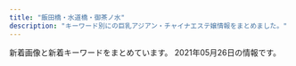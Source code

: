 ```yaml
---
title: "飯田橋・水道橋・御茶ノ水"
description: "キーワード別にの巨乳アジアン・チャイナエステ嬢情報をまとめました。"
---
```


新着画像と新着キーワードをまとめています。
2021年05月26日の情報です。

<DmmAffiliateIns />
<KeywordTable
  shops={
    [
    {
        "keywords": {
            "E": 2,
            "88": 4,
            "84": 2,
            "85": 6,
            "83": 6,
            "89": 6,
            "F": 6,
            "D": 16
        },
        "url": "http://venus.tyo.cm/",
        "station": "JR\u6c34\u9053\u6a4b\u99c5\u6771\u53e3",
        "name": "\u30d3\u30fc\u30ca\u30b9",
        "img_links": [
            "http://venus.tyo.cm/photos/sites/40/2021/05/2021052208043246.jpeg",
            "http://venus.tyo.cm/images/room1.jpg",
            "http://venus.tyo.cm/images/pagetop.png",
            "http://venus.tyo.cm/images/room3.jpg",
            "http://venus.tyo.cm/photos/sites/40/2021/05/2021052208353844.jpeg",
            "http://venus.tyo.cm/images/room5.jpg",
            "http://venus.tyo.cm/photos/sites/40/2020/08/2020083109075912.jpeg",
            "http://venus.tyo.cm/images/room6.jpg",
            "http://venus.tyo.cm/photos/sites/40/2020/08/2020083109075784.jpeg",
            "http://venus.tyo.cm/photos/sites/40/2021/05/2021052208382514.jpeg",
            "http://venus.tyo.cm/photos/sites/40/2020/08/2020083109075883.jpeg",
            "http://venus.tyo.cm/images/mainimg.jpg",
            "http://venus.tyo.cm/photos/sites/40/2021/05/202105220805459.jpeg",
            "http://venus.tyo.cm/photos/sites/40/2021/05/2021052208051451.jpeg",
            "http://venus.tyo.cm/images/room2.jpg",
            "http://venus.tyo.cm/photos/sites/40/2021/05/2021052208041450.jpeg",
            "http://venus.tyo.cm/images/spmainimg.jpg",
            "http://venus.tyo.cm/images/top.png",
            "http://venus.tyo.cm/images/room4.jpg",
            "http://venus.tyo.cm/photos/sites/40/2020/08/2020083109075848.jpeg",
            "http://venus.tyo.cm/photos/sites/40/2021/05/2021052208053057.jpeg"
        ]
    },
    {
        "url": "http://jinbocho.xyz/",
        "img_links": [
            "http://jinbocho.xyz/images/g7.jpg",
            "http://jinbocho.xyz/images/haru.jpg",
            "http://jinbocho.xyz/images/a4.jpg",
            "http://jinbocho.xyz/images/face.png",
            "http://jinbocho.xyz/images/g1.jpg",
            "http://jinbocho.xyz/images/r4.jpg",
            "http://jinbocho.xyz/images/g10.jpg",
            "http://jinbocho.xyz/images/zi.png",
            "http://jinbocho.xyz/images/mobile.png",
            "http://jinbocho.xyz/images/r2.jpg",
            "http://jinbocho.xyz/images/r3.jpg",
            "http://jinbocho.xyz/images/mi.jpg",
            "http://jinbocho.xyz/images/mika.jpg",
            "http://jinbocho.xyz/images/new-tit.png",
            "http://jinbocho.xyz/images/left3.png",
            "http://jinbocho.xyz/images/a2.jpg",
            "http://jinbocho.xyz/images/g8.jpg",
            "http://jinbocho.xyz/images/r1.jpg",
            "http://jinbocho.xyz/images/r6.jpg",
            "http://jinbocho.xyz/images/g0.jpg",
            "http://jinbocho.xyz/images/a5.jpg",
            "http://jinbocho.xyz/images/s_staff.png",
            "http://jinbocho.xyz/images/yuk.jpg",
            "http://jinbocho.xyz/images/gb01.png",
            "http://jinbocho.xyz/images/r5.jpg",
            "http://jinbocho.xyz/images/top1.jpg",
            "http://jinbocho.xyz/images/new-tit3.png",
            "http://jinbocho.xyz/images/g2.jpg",
            "http://jinbocho.xyz/images/yuki.jpg",
            "http://jinbocho.xyz/images/g9.jpg",
            "http://jinbocho.xyz/images/miki.jpg",
            "http://jinbocho.xyz/images/a3.jpg",
            "http://jinbocho.xyz/images/a1.jpg",
            "http://jinbocho.xyz/images/gr.jpg",
            "http://jinbocho.xyz/images/top2.jpg"
        ],
        "name": "\u306f\u306a\u3073",
        "station": "\u795e\u4fdd\u753a\u99c5A5\u51fa\u53e3",
        "keywords": {}
    },
    {
        "name": "\u7652\u3057\u306e\u6cc9",
        "keywords": {
            "C": 16,
            "E": 19,
            "D": 37
        },
        "station": "\u5c0f\u5ddd\u753a\u99c5B5\u51fa\u53e3",
        "url": "https://izumi-esthe.tokyo/",
        "img_links": [
            "https://izumi-esthe.tokyo/wp-content/themes/este/img/4.jpg",
            "https://izumi-esthe.tokyo/wp-content/uploads/2021/02/3111iyashinoizumi.jpg",
            "https://izumi-esthe.tokyo/wp-content/themes/este/img/top-img01.png",
            "https://izumi-esthe.tokyo/wp-content/uploads/2021/02/8765421iyashinoizumi.jpg",
            "https://izumi-esthe.tokyo/wp-content/themes/este/img/1.jpg",
            "https://izumi-esthe.tokyo/wp-content/themes/este/img/tel_footer.png",
            "https://izumi-esthe.tokyo/wp-content/themes/este/img/top-img01b.png",
            "https://izumi-esthe.tokyo/wp-content/uploads/2021/03/312121iyashinoizumi.jpg",
            "https://izumi-esthe.tokyo/wp-content/uploads/2021/02/1iyashinoizumi-1.jpg",
            "https://izumi-esthe.tokyo/wp-content/uploads/2021/02/897s6aiyashinoizumi-1.jpg",
            "https://izumi-esthe.tokyo/wp-content/uploads/2021/02/3111112iyashinoizumi.jpg",
            "https://izumi-esthe.tokyo/wp-content/uploads/2021/02/15drtyfugihoas-1.jpg",
            "https://izumi-esthe.tokyo/wp-content/uploads/2021/02/77iyashinoizumi.jpg",
            "https://izumi-esthe.tokyo/wp-content/uploads/2021/02/8765iyashinoizumi.jpg",
            "https://izumi-esthe.tokyo/wp-content/themes/este/img/top-img01a.png",
            "https://izumi-esthe.tokyo/wp-content/themes/este/img/top-img04.png",
            "https://izumi-esthe.tokyo/wp-content/uploads/2021/02/1111iyashinoizumi-2.jpg",
            "https://izumi-esthe.tokyo/wp-content/uploads/2021/02/9876iyashinoizumi.jpg",
            "https://izumi-esthe.tokyo/wp-content/uploads/2021/02/211iyashinoizumi.jpg",
            "https://izumi-esthe.tokyo/wp-content/themes/este/img/tel_header.png",
            "https://izumi-esthe.tokyo/wp-content/uploads/2021/04/WechatIMG866.jpeg",
            "https://izumi-esthe.tokyo/wp-content/uploads/2021/02/1111iyashinoizumi.jpg",
            "https://izumi-esthe.tokyo/wp-content/uploads/2021/05/7675621789iyashinoizumi.jpg",
            "https://izumi-esthe.tokyo/wp-content/themes/este/img/top-img02f.png",
            "https://izumi-esthe.tokyo/wp-content/uploads/2021/02/2iyashinoizumi.jpg",
            "https://izumi-esthe.tokyo/wp-content/uploads/2021/02/iyashinoizumi.jpg",
            "https://izumi-esthe.tokyo/wp-content/uploads/2021/02/999iyashinoizumi-1.jpg",
            "https://izumi-esthe.tokyo/wp-content/uploads/2021/02/98767689iyashinoizumi.jpg",
            "https://izumi-esthe.tokyo/wp-content/uploads/2021/02/9087saiyashinoizumi.jpg",
            "https://izumi-esthe.tokyo/wp-content/themes/este/img/call.png",
            "https://izumi-esthe.tokyo/wp-content/uploads/2021/02/5678iyashinoizumi.jpg",
            "https://izumi-esthe.tokyo/wp-content/uploads/2021/02/1iyashinoizumi.jpg",
            "https://izumi-esthe.tokyo/wp-content/uploads/2021/02/999iyashinoizumi.jpg",
            "https://izumi-esthe.tokyo/wp-content/uploads/2021/05/6754iyashinoizumi.jpg",
            "https://izumi-esthe.tokyo/wp-content/themes/este/img/top-img03.png",
            "https://izumi-esthe.tokyo/wp-content/themes/este/img/2.jpg",
            "https://izumi-esthe.tokyo/wp-content/uploads/2021/02/3serdtfygui.jpg",
            "https://izumi-esthe.tokyo/wp-content/themes/este/img/6.jpg",
            "https://izumi-esthe.tokyo/wp-content/uploads/2021/05/982716ttiyashinoizumi.jpg",
            "https://izumi-esthe.tokyo/wp-content/uploads/2021/02/876521iyashinoizumi-1.jpg",
            "https://izumi-esthe.tokyo/wp-content/themes/este/img/5.jpg",
            "https://izumi-esthe.tokyo/wp-content/uploads/2021/02/2221iyashinoizumi.jpg",
            "https://izumi-esthe.tokyo/wp-content/uploads/2021/05/34567897867iyashinoizumi.jpg",
            "https://izumi-esthe.tokyo/wp-content/uploads/2021/02/8765iyashinoizumi-1.jpg",
            "https://izumi-esthe.tokyo/wp-content/uploads/2021/02/121dfghiyashinoizumi-1.jpg",
            "https://izumi-esthe.tokyo/wp-content/themes/este/img/3.jpg",
            "https://izumi-esthe.tokyo/wp-content/uploads/2021/02/121iyashinoizumi.jpg"
        ]
    },
    {
        "keywords": {
            "84": 7,
            "D": 35,
            "85": 21,
            "86": 7,
            "87": 7,
            "C": 20
        },
        "station": "JR\u6c34\u9053\u6a4b\u99c5\u897f\u53e3",
        "name": "\u60a0 \u3086\u3046",
        "url": "http://yu.xyz.mn/",
        "img_links": [
            "http://yu.xyz.mn/images/ac2.jpg",
            "http://yu.xyz.mn/photos/sites/91/2021/01/2021012205451889.jpg",
            "http://yu.xyz.mn/photos/sites/91/2019/12/2019122702252691.jpg",
            "http://yu.xyz.mn/photos/sites/91/2020/02/2020022305370017.jpg",
            "http://yu.xyz.mn/images/ac5.jpg",
            "http://yu.xyz.mn/images/room3.jpg",
            "http://yu.xyz.mn/images/ac6.jpg",
            "http://yu.xyz.mn/images/room2.jpg",
            "http://yu.xyz.mn/images/s_staff.jpg",
            "http://yu.xyz.mn/images/ac1.jpg",
            "http://yu.xyz.mn/images/s_news.jpg",
            "http://yu.xyz.mn/images/s_shedule.jpg",
            "http://yu.xyz.mn/photos/sites/91/2020/04/2020040807282190.jpg",
            "http://yu.xyz.mn/photos/sites/91/2019/12/2019122702252767.jpg",
            "http://yu.xyz.mn/images/room1.jpg",
            "http://yu.xyz.mn/images/ac4.jpg",
            "http://yu.xyz.mn/images/mobile.jpg",
            "http://yu.xyz.mn/images/ac3.jpg",
            "http://yu.xyz.mn/images/room4.jpg",
            "http://yu.xyz.mn/photos/sites/91/2019/12/2019122901424384.jpg",
            "http://yu.xyz.mn/images/top.jpg"
        ]
    },
    {
        "keywords": {
            "C": 7
        },
        "img_links": [
            "http://rapisu.tokyo/images/top.png",
            "http://rapisu.tokyo/images/end.png",
            "http://rapisu.tokyo/images/meihui.jpg",
            "http://rapisu.tokyo/images/flash.jpg",
            "http://rapisu.tokyo/images/flash1.jpg",
            "http://rapisu.tokyo/images/r1.jpg",
            "http://rapisu.tokyo/images/r3.jpg",
            "http://rapisu.tokyo/images/r2.jpg",
            "http://rapisu.tokyo/images/tiao.png",
            "http://rapisu.tokyo/images/mobile.png",
            "http://rapisu.tokyo/images/mika.jpg",
            "http://rapisu.tokyo/images/g0.jpg",
            "http://rapisu.tokyo/images/zi_staff.png"
        ],
        "name": "\u30e9\u30d4\u30b9",
        "url": "http://rapisu.tokyo/",
        "station": "\u795e\u4fdd\u753a\u99c5A7\u51fa\u53e3"
    },
    {
        "station": "\u725b\u8fbc\u795e\u697d\u5742\u99c5A2\u51fa\u53e3",
        "url": "https://raku-relax.tokyo/",
        "keywords": {
            "C": 26,
            "D": 13,
            "E": 6
        },
        "img_links": [
            "https://raku-relax.tokyo/wp-content/uploads/2020/10/28917rakura.jpg",
            "https://raku-relax.tokyo/wp-content/themes/este/img/tel.png",
            "https://raku-relax.tokyo/wp-content/themes/este/img/4.jpg",
            "https://raku-relax.tokyo/wp-content/uploads/2018/12/satfuygihoj.jpg",
            "https://raku-relax.tokyo/wp-content/themes/este/img/3.jpg",
            "https://raku-relax.tokyo/wp-content/uploads/2020/01/897sarakura.jpg",
            "https://raku-relax.tokyo/wp-content/themes/este/img/tel_header.png",
            "https://raku-relax.tokyo/wp-content/uploads/2020/04/1234sertdyf.jpg",
            "https://raku-relax.tokyo/wp-content/themes/este/img/top-img04.png",
            "https://raku-relax.tokyo/wp-content/uploads/2021/01/1211rakura.jpg",
            "https://raku-relax.tokyo/wp-content/uploads/2021/04/98976890rakura.jpg",
            "https://raku-relax.tokyo/wp-content/uploads/2020/11/oiuarakura.jpg",
            "https://raku-relax.tokyo/wp-content/uploads/2020/10/ertyurakura.jpg",
            "https://raku-relax.tokyo/wp-content/uploads/2020/01/y45a121.jpg",
            "https://raku-relax.tokyo/wp-content/themes/este/img/tel_footer.png",
            "https://raku-relax.tokyo/wp-content/themes/este/img/1.jpg",
            "https://raku-relax.tokyo/wp-content/themes/este/img/top-img05.png",
            "https://raku-relax.tokyo/wp-content/uploads/2021/05/8976251rakura.jpg",
            "https://raku-relax.tokyo/wp-content/themes/este/img/2.jpg",
            "https://raku-relax.tokyo/wp-content/uploads/2020/04/siuaytfsa.jpg",
            "https://raku-relax.tokyo/wp-content/uploads/2020/11/9897621rakura.jpg",
            "https://raku-relax.tokyo/wp-content/themes/este/img/tel02.png",
            "https://raku-relax.tokyo/wp-content/themes/este/img/top-img02.png",
            "https://raku-relax.tokyo/wp-content/themes/este/img/tel03.png",
            "https://raku-relax.tokyo/wp-content/themes/este/img/top-img01.png",
            "https://raku-relax.tokyo/wp-content/uploads/2021/04/8721rakura.jpg",
            "https://raku-relax.tokyo/wp-content/themes/este/img/top-img03.png",
            "https://raku-relax.tokyo/wp-content/uploads/2018/12/4567rakura.jpg"
        ],
        "name": "\u697d\u697d"
    },
    {
        "station": "JR\u6c34\u9053\u6a4b\u99c5\u897f\u53e3",
        "name": "Lime",
        "keywords": {
            "C": 17
        },
        "img_links": [
            "http://sln-relax.com/i/files/girl02.jpg",
            "http://sln-relax.com/img/ttl_mobile.jpg",
            "http://sln-relax.com/img/ttl_tnew.jpg",
            "http://sln-relax.com/scdl/staff/10071.jpg",
            "http://sln-relax.com/scdl/staff/10021.jpg",
            "http://sln-relax.com/scdl/staff/10031.jpg",
            "http://sln-relax.com/img/ttl_staff.png",
            "http://sln-relax.com/scdl/staff/10011.jpg",
            "http://sln-relax.com/pic/head.png",
            "http://sln-relax.com/scdl/staff/10081.jpg",
            "http://sln-relax.com/scdl/staff/10041.jpg",
            "http://sln-relax.com/pic/topimg1.jpg",
            "http://sln-relax.com/scdl/staff/10061.jpg",
            "http://sln-relax.com/i/files/girl01.jpg",
            "http://sln-relax.com/i/files/homeimg.jpg",
            "http://sln-relax.com/scdl/staff/10051.jpg",
            "http://sln-relax.com/pic/topimg2.jpg",
            "http://sln-relax.com/pic/topimg3.jpg",
            "http://sln-relax.com/img/ttl_concept.jpg",
            "http://sln-relax.com/img/att.jpg",
            "http://sln-relax.com/img/ttl_rec.jpg"
        ],
        "url": "http://sln-relax.com/"
    },
    {
        "keywords": {},
        "url": "http://www.pilink.xyz/",
        "name": "\u30c1\u30e5\u30fc\u30ea\u30c3\u30d7",
        "img_links": [
            "http://www.pilink.xyz/style/news.jpg",
            "http://www.pilink.xyz/uploads/181018/sys2.jpg",
            "http://www.pilink.xyz/style/head1.jpg",
            "http://www.pilink.xyz/style/mobile.jpg",
            "http://www.pilink.xyz/style/ta.jpg",
            "http://www.pilink.xyz/uploads/210420/1-21042015013J02.jpg",
            "http://www.pilink.xyz/style/staff_t.jpg",
            "http://www.pilink.xyz/style/sm.jpg",
            "http://www.pilink.xyz/style/concept.jpg",
            "http://www.pilink.xyz/uploads/181018/rec2.png",
            "http://www.pilink.xyz/uploads/210420/1-210420151411422.png",
            "http://www.pilink.xyz/style/line.png",
            "http://www.pilink.xyz/uploads/210420/1-210420150221a8.jpg"
        ],
        "station": "JR\u6c34\u9053\u6a4b\u99c5\u6771\u53e3"
    },
    {
        "name": "\u30a2\u30ed\u30de\u30e9\u30c3\u30ad\u30fc",
        "station": "\u5c0f\u5ddd\u753a\u99c5B4",
        "keywords": {},
        "img_links": [
            "https://i2.wp.com/aromalucky.xyz/wp-content/uploads/2017/12/08.jpg",
            "https://i2.wp.com/aromalucky.xyz/wp-content/uploads/2019/04/14.jpg",
            "https://i0.wp.com/aromalucky.xyz/wp-content/uploads/2019/05/15.jpg",
            "https://i2.wp.com/aromalucky.xyz/wp-content/uploads/2017/12/02.jpg",
            "https://i2.wp.com/aromalucky.xyz/wp-content/uploads/2017/12/03-1.jpg",
            "https://i1.wp.com/aromalucky.xyz/wp-content/uploads/2019/05/16.jpg",
            "https://i2.wp.com/aromalucky.xyz/wp-content/uploads/2019/05/03.png",
            "http://aromalucky.xyz/wp-content/uploads/2019/05/01_02.png",
            "https://i1.wp.com/aromalucky.xyz/wp-content/uploads/2019/10/20.jpg",
            "https://i0.wp.com/aromalucky.xyz/wp-content/uploads/2019/04/13.jpg",
            "https://i0.wp.com/aromalucky.xyz/wp-content/uploads/2019/05/02.png",
            "https://i2.wp.com/aromalucky.xyz/wp-content/uploads/2019/04/12.jpg",
            "https://i0.wp.com/aromalucky.xyz/wp-content/uploads/2017/12/05-1.jpg",
            "https://i1.wp.com/aromalucky.xyz/wp-content/uploads/2017/12/04-1.jpg",
            "https://i2.wp.com/aromalucky.xyz/wp-content/uploads/2020/09/21.jpg"
        ],
        "url": "http://aromalucky.xyz/"
    }
]
}
/>
<DmmAffiliateScript />
